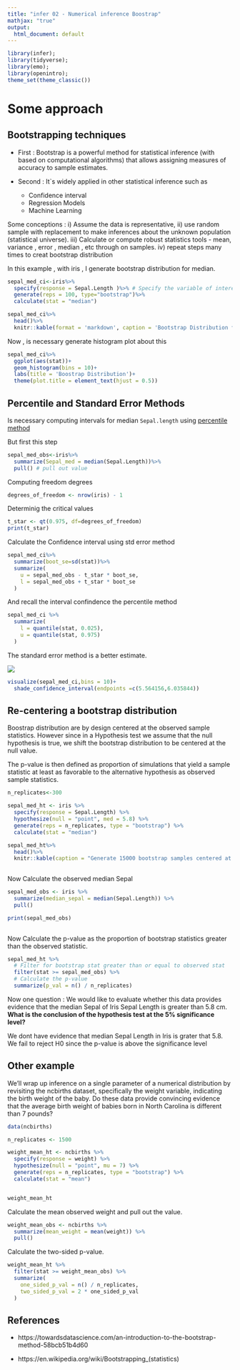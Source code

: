 ```yaml
---
title: "infer 02 - Numerical inference Boostrap"
mathjax: "true"
output:
  html_document: default
---
```






```r
library(infer);
library(tidyverse);
library(emo);
library(openintro);
theme_set(theme_classic())

```



# Some approach
## Bootstrapping techniques

* First : Bootstrap is a powerful method for statistical inference (with based on computational algorithms) that allows assigning measures of accuracy to sample estimates.

* Second : It`s widely applied in other statistical inference such as 
    + Confidence interval
    + Regression Models
    + Machine Learning
    
Some conceptions : i) Assume the data is representative, ii) use random sample with replacement to make inferences about the unknown population (statistical universe). iii) Calculate or compute robust statistics tools - mean, variance , error , median , etc through on samples. iv) repeat steps many times to creat bootstrap distribution


In this example , with iris , I generate bootstrap distribution for median. 



```r
sepal_med_ci<-iris%>%
  specify(response = Sepal.Length )%>% # Specify the variable of interes
  generate(reps = 100, type="bootstrap")%>%
  calculate(stat = "median")

sepal_med_ci%>%
  head()%>%
  knitr::kable(format = 'markdown', caption = 'Bootstrap Distribution for media')
```




Now , is necessary generate histogram plot about this

```r
sepal_med_ci%>%
  ggplot(aes(stat))+
  geom_histogram(bins = 10)+
  labs(title = 'Boostrap Distribution')+
  theme(plot.title = element_text(hjust = 0.5))
```


## Percentile and Standard Error Methods


Is necessary computing intervals for median `Sepal.length`  using [percentile method](https://en.wikipedia.org/wiki/Percentile)


But first this step

```r
sepal_med_obs<-iris%>%
  summarize(Sepal_med = median(Sepal.Length))%>%
  pull() # pull out value
```

Computing freedom degrees

```r
degrees_of_freedom <- nrow(iris) - 1
```


Determinig the critical values 

```r
t_star <- qt(0.975, df=degrees_of_freedom)
print(t_star)
```

Calculate the Confidence interval using std error method

```r
sepal_med_ci%>%
  summarize(boot_se=sd(stat))%>%
  summarize(
    u = sepal_med_obs - t_star * boot_se,
    l = sepal_med_obs + t_star * boot_se
  )
```

And recall the interval confindence the percentile method

```r
sepal_med_ci %>%
  summarize(
    l = quantile(stat, 0.025),
    u = quantile(stat, 0.975)
  )
```

The standard error method is a better estimate.


![](https://upload.wikimedia.org/wikipedia/commons/thumb/8/8c/Standard_deviation_diagram.svg/325px-Standard_deviation_diagram.svg.png)




```r
visualize(sepal_med_ci,bins = 10)+
  shade_confidence_interval(endpoints =c(5.564156,6.035844))
```


## Re-centering a bootstrap distribution


Boostrap distribution are by design centered at  the observed sample  statistics. However since in a Hypothesis test we assume that the null hypothesis is true, we shift the bootstrap distribution to be centered at the null value.

The p-value is then defined as proportion of simulations that yield a sample statistic at least as favorable to the alternative hypothesis as observed sample statistics.

```r
n_replicates<-300

sepal_med_ht <- iris %>%
  specify(response = Sepal.Length) %>%
  hypothesize(null = "point", med = 5.8) %>% 
  generate(reps = n_replicates, type = "bootstrap") %>% 
  calculate(stat = "median")

sepal_med_ht%>%
  head()%>%
  knitr::kable(caption = "Generate 15000 bootstrap samples centered at null.")
  
```


Now Calculate the observed median Sepal


```r
sepal_med_obs <- iris %>%
  summarize(median_sepal = median(Sepal.Length)) %>%
  pull()

print(sepal_med_obs)
  
```



Now Calculate the p-value as the proportion of bootstrap statistics greater than the observed statistic.


```r
sepal_med_ht %>%
  # Filter for bootstrap stat greater than or equal to observed stat
  filter(stat >= sepal_med_obs) %>%
  # Calculate the p-value
  summarize(p_val = n() / n_replicates)
```

Now one question : We would like to evaluate whether this data provides evidence that the median Sepal of Iris Sepal Length   is greater than 5.8 cm. **What is the conclusion of the hypothesis test at the 5% significance level?**

We dont have evidence that median Sepal Length  in Iris is grater that 5.8. We fail to reject H0 since the p-value is above the significance level



## Other example


We'll wrap up inference on a single parameter of a numerical distribution by revisiting the ncbirths dataset, specifically the weight variable, indicating the birth weight of the baby. Do these data provide convincing evidence that the average birth weight of babies born in North Carolina is different than 7 pounds?

```r
data(ncbirths)

n_replicates <- 1500

weight_mean_ht <- ncbirths %>%
  specify(response = weight) %>%
  hypothesize(null = "point", mu = 7) %>% 
  generate(reps = n_replicates, type = "bootstrap") %>% 
  calculate(stat = "mean")


weight_mean_ht
```


Calculate the mean observed weight and pull out the value.

```r
weight_mean_obs <- ncbirths %>%
  summarize(mean_weight = mean(weight)) %>%
  pull()
```


Calculate the two-sided p-value.

```r
weight_mean_ht %>%
  filter(stat >= weight_mean_obs) %>%
  summarize(
    one_sided_p_val = n() / n_replicates,
    two_sided_p_val = 2 * one_sided_p_val
  )
```





## References 
* https://towardsdatascience.com/an-introduction-to-the-bootstrap-method-58bcb51b4d60

* https://en.wikipedia.org/wiki/Bootstrapping_(statistics)





